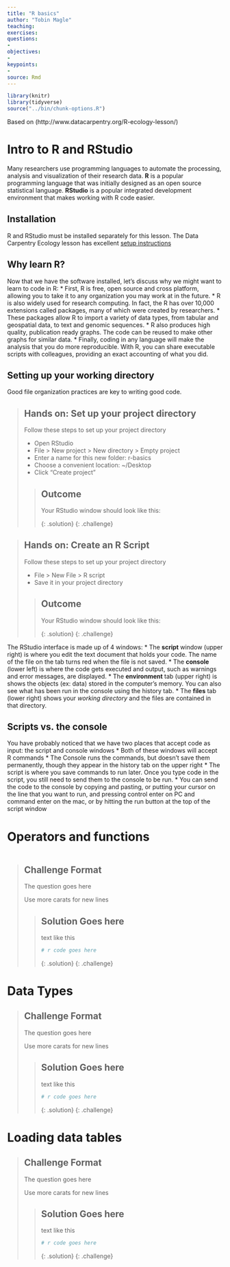 ```yaml
---
title: "R basics"
author: "Tobin Magle"
teaching: 
exercises: 
questions:
- 
objectives:
- 
keypoints:
- 
source: Rmd
---
```


```r
library(knitr)
library(tidyverse)
source("../bin/chunk-options.R")
```
Based on (http://www.datacarpentry.org/R-ecology-lesson/)

# Intro to R and RStudio

Many researchers use programming languages to automate the processing, analysis and visualization of their research data. **R** is a popular programming language that was initially designed as an open source statistical language. **RStudio** is a popular integrated development environment that makes working with R code easier. 

## Installation
R and RStudio must be installed separately for this lesson. The Data Carpentry Ecology lesson has excellent [setup instructions](https://datacarpentry.org/R-ecology-lesson/#setup_instructions)

## Why learn R?

Now that we have the software installed, let’s discuss why we might want to learn to code in R:
* First, R is free, open source and cross platform, allowing you to take it to any organization you may work at in the future. 
* R is also widely used for research computing. In fact, the R has over 10,000 extensions called packages, many of which were created by researchers.
* These packages allow R to import a variety of data types, from tabular and geospatial data, to text and genomic sequences.
* R also produces high quality, publication ready graphs. The code can be reused to make other graphs for similar data.
* Finally, coding in any language will make the analysis that you do more reproducible. With R, you can share executable scripts with colleagues, providing an exact accounting of what you did.

## Setting up your working directory

Good file organization practices are key to writing good code. 

> ## Hands on: Set up your project directory
> Follow these steps to set up your project directory
>
> * Open RStudio 
> * File >  New project > New directory > Empty project
> * Enter a name for this new folder: r-basics
> * Choose a convenient location: ~/Desktop
> * Click “Create project” 
>
> > ## Outcome
> > Your RStudio window should look like this:
> > <insert the image with annotation>
> > 
> {: .solution}
{: .challenge}

> ## Hands on: Create an R Script
> Follow these steps to set up your project directory
>
> * File > New File > R script
> * Save it in your project directory
> 
> > ## Outcome
> > Your RStudio window should look like this:
> > <insert the image with annotation>
> > 
> {: .solution}
{: .challenge}

The RStudio interface is made up of 4 windows: 
* The **script** window (upper right) is where you edit the text document that holds your code. The name of the file on the tab turns red when the file is not saved.
* The **console** (lower left) is where the code gets executed and output, such as warnings and error messages, are displayed.
* The **environment** tab (upper right) is shows the objects (ex: data) stored in the computer’s memory. You can also see what has been run in the console using the history tab.
* The **files** tab (lower right) shows your *working directory* and the files are contained in that directory.

## Scripts vs. the console

You have probably noticed that we have two places that accept code as input: the script and console windows
* Both of these windows will accept R commands
* The Console runs the commands, but doesn’t save them permanently, though they appear in the history tab on the upper right
* The script is where you save commands to run later. Once you type code in the script, you still need to send them to the console to be run.
* You can send the code to the console by copying and pasting, or putting your cursor on the line that you want to run, and pressing control enter on PC and command enter on the mac, or by hitting the run button at the top of the script window

# Operators and functions

```r

```

> ## Challenge Format
> The question goes here
>
> Use more carats for new lines 
>
> 
> > ## Solution Goes here
> > text like this
> > ```r
> > # r code goes here
> > ```
> {: .solution}
{: .challenge}

# Data Types

> ## Challenge Format
> The question goes here
>
> Use more carats for new lines 
>
> 
> > ## Solution Goes here
> > text like this
> > ```r
> > # r code goes here
> > ```
> {: .solution}
{: .challenge}

# Loading data tables 


> ## Challenge Format
> The question goes here
>
> Use more carats for new lines 
>
> 
> > ## Solution Goes here
> > text like this
> > ```r
> > # r code goes here
> > ```
> {: .solution}
{: .challenge}

```r

```

<!--- HTML comment 
Comments
-->
